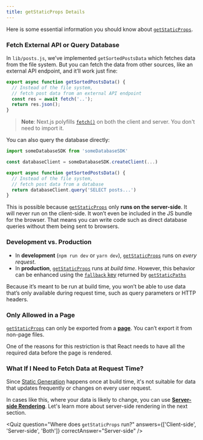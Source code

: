 ```yaml
---
title: getStaticProps Details
---
```


Here is some essential information you should know about [`getStaticProps`](/docs/basic-features/data-fetching#getstaticprops-static-generation).

### Fetch External API or Query Database

In `lib/posts.js`, we’ve implemented `getSortedPostsData` which fetches data from the file system. But you can fetch the data from other sources, like an external API endpoint, and it’ll work just fine:

```js
export async function getSortedPostsData() {
  // Instead of the file system,
  // fetch post data from an external API endpoint
  const res = await fetch('..');
  return res.json();
}
```

> **Note**: Next.js polyfills [`fetch()`](/docs/basic-features/supported-browsers-features) on both the client and server. You don't need to import it.

You can also query the database directly:

```js
import someDatabaseSDK from 'someDatabaseSDK'

const databaseClient = someDatabaseSDK.createClient(...)

export async function getSortedPostsData() {
  // Instead of the file system,
  // fetch post data from a database
  return databaseClient.query('SELECT posts...')
}
```

This is possible because [`getStaticProps`](/docs/basic-features/data-fetching#getstaticprops-static-generation) only **runs on the server-side**. It will never run on the client-side. It won’t even be included in the JS bundle for the browser. That means you can write code such as direct database queries without them being sent to browsers.

### Development vs. Production

- In **development** (`npm run dev` or `yarn dev`), [`getStaticProps`](/docs/basic-features/data-fetching#getstaticprops-static-generation) runs on _every request_.
- In **production**, [`getStaticProps`](/docs/basic-features/data-fetching#getstaticprops-static-generation) runs at _build time_. However, this behavior can be enhanced using the [`fallback` key](/docs/api-reference/data-fetching/get-static-paths#fallback-false) returned by [`getStaticPaths`](/docs/basic-features/data-fetching#getstaticpaths-static-generation)

Because it’s meant to be run at build time, you won’t be able to use data that’s only available during request time, such as query parameters or HTTP headers.

### Only Allowed in a Page

[`getStaticProps`](/docs/basic-features/data-fetching#getstaticprops-static-generation) can only be exported from a [**page**](/docs/basic-features/pages). You can’t export it from non-page files.

One of the reasons for this restriction is that React needs to have all the required data before the page is rendered.

### What If I Need to Fetch Data at Request Time?

Since [Static Generation](/docs/basic-features/pages#static-generation-recommended) happens once at build time, it's not suitable for data that updates frequently or changes on every user request.

In cases like this, where your data is likely to change, you can use [**Server-side Rendering**](/docs/basic-features/pages#server-side-rendering). Let's learn more about server-side rendering in the next section.

<Quiz
  question="Where does `getStaticProps` run?"
  answers={['Client-side', 'Server-side', 'Both']}
  correctAnswer="Server-side"
/>
